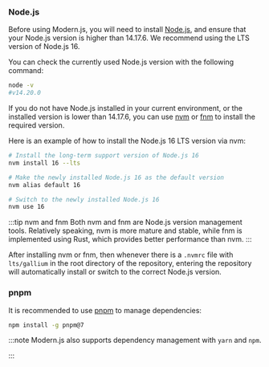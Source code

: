 ### Node.js

Before using Modern.js, you will need to install [Node.js](https://nodejs.org/), and ensure that your Node.js version is higher than 14.17.6. We recommend using the LTS version of Node.js 16.

You can check the currently used Node.js version with the following command:

```bash
node -v
#v14.20.0
```

If you do not have Node.js installed in your current environment, or the installed version is lower than 14.17.6, you can use [nvm](https://github.com/nvm-sh/nvm) or [fnm](https://github.com/Schniz/fnm) to install the required version.

Here is an example of how to install the Node.js 16 LTS version via nvm:

```bash
# Install the long-term support version of Node.js 16
nvm install 16 --lts

# Make the newly installed Node.js 16 as the default version
nvm alias default 16

# Switch to the newly installed Node.js 16
nvm use 16
```

:::tip nvm and fnm
Both nvm and fnm are Node.js version management tools. Relatively speaking, nvm is more mature and stable, while fnm is implemented using Rust, which provides better performance than nvm.
:::

After installing nvm or fnm, then whenever there is a `.nvmrc` file with `lts/gallium` in the root directory of the repository, entering the repository will automatically install or switch to the correct Node.js version.

### pnpm

It is recommended to use [pnpm](https://pnpm.io/installation) to manage dependencies:

```bash
npm install -g pnpm@7
```

:::note
Modern.js also supports dependency management with `yarn` and `npm`.

:::
